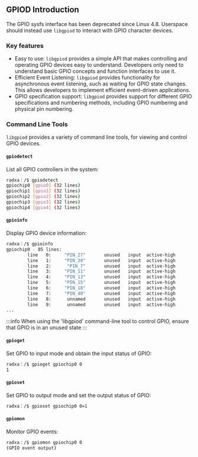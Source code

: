 ## GPIOD Introduction

The GPIO sysfs interface has been deprecated since Linux 4.8. Userspace should instead use `libgpiod` to interact with GPIO character devices.

### Key features

- Easy to use: `libgpiod` provides a simple API that makes controlling and operating GPIO devices easy to understand. Developers only need to understand basic GPIO concepts and function interfaces to use it.
- Efficient Event Listening: `libgpiod` provides functionality for asynchronous event listening, such as waiting for GPIO state changes. This allows developers to implement efficient event-driven applications.
- GPIO specification support: `libgpiod` provides support for different GPIO specifications and numbering methods, including GPIO numbering and physical pin numbering.

### Command Line Tools

`libgpiod` provides a variety of command line tools, for viewing and control GPIO devices.

#### `gpiodetect`

List all GPIO controllers in the system:

```bash
radxa：/$ gpiodetect
gpiochip0 [gpio0] (32 lines)
gpiochip1 [gpio1] (32 lines)
gpiochip2 [gpio2] (32 lines)
gpiochip3 [gpio3] (32 lines)
gpiochip4 [gpio4] (32 lines)
```

#### `gpioinfo`

Display GPIO device information:

```bash
radxa：/$ gpioinfo
gpiochip0 - 85 lines:
        line   0:     "PIN_27"       unused   input  active-high
        line   1:     "PIN_28"       unused   input  active-high
        line   2:      "PIN_7"       unused   input  active-high
        line   3:     "PIN_11"       unused   input  active-high
        line   4:     "PIN_13"       unused   input  active-high
        line   5:     "PIN_15"       unused   input  active-high
        line   6:     "PIN_18"       unused   input  active-high
        line   7:     "PIN_40"       unused   input  active-high
        line   8:      unnamed       unused   input  active-high
        line   9:      unnamed       unused   input  active-high
...
```

:::info
When using the 'libgpiod' command-line tool to control GPIO, ensure that GPIO is in an unused state
:::

#### `gpioget`

Set GPIO to input mode and obtain the input status of GPIO:

```bash
radxa：/$ gpioget gpiochip0 0
1
```

#### `gpioset`

Set GPIO to output mode and set the output status of GPIO:

```bash
radxa：/$ gpioset gpiochip0 0=1
```

#### `gpiomon`

Monitor GPIO events:

```bash
radxa：/$ gpiomon gpiochip0 0
(GPIO event output)
```
